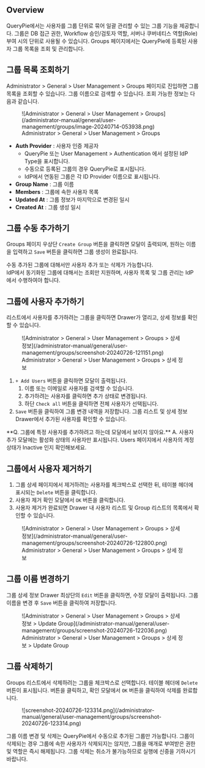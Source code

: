 
## Overview

QueryPie에서는 사용자를 그룹 단위로 묶어 일괄 관리할 수 있는 그룹 기능을 제공합니다. 그룹은 DB 접근 권한, Workflow 승인/검토자 역할, 서버나 쿠버네티스 역할(Role) 부여 시의 단위로 사용될 수 있습니다. Groups 페이지에서는 QueryPie에 등록된 사용자 그룹 목록을 조회 및 관리합니다.


## 그룹 목록 조회하기

Administrator &gt; General &gt; User Management &gt; Groups 페이지로 진입하면 그룹 목록을 조회할 수 있습니다. 그룹 이름으로 검색할 수 있습니다. 조회 가능한 정보는 다음과 같습니다.

<figure data-layout="center" data-align="center">
![Administrator &gt; General &gt; User Management &gt; Groups](/administrator-manual/general/user-management/groups/image-20240714-053938.png)
<figcaption>
Administrator &gt; General &gt; User Management &gt; Groups
</figcaption>
</figure>

*  **Auth Provider**  : 사용자 인증 제공자
    * QueryPie 또는 User Management &gt; Authentication 에서 설정된 IdP Type을 표시합니다.
    * 수동으로 등록된 그룹의 경우 QueryPie로 표시됩니다.
    * IdP에서 연동된 그룹은 각 ID Provider 이름으로 표시됩니다.
*  **Group Name** : 그룹 이름
*  **Members**  : 그룹에 속한 사용자 목록
*  **Updated At** : 그룹 정보가 마지막으로 변경된 일시
*  **Created At** : 그룹 생성 일시


## 그룹 수동 추가하기

Groups 페이지 우상단 `Create Group` 버튼을 클릭하면 모달이 출력되며, 원하는 이름을 입력하고 `Save` 버튼을 클릭하면 그룹 생성이 완료됩니다.

<Callout type="important">
수동 추가된 그룹에 대해서만 사용자 추가 또는 삭제가 가능합니다.<br/>IdP에서 동기화된 그룹에 대해서는 조회만 지원하며, 사용자 목록 및 그룹 관리는 IdP 에서 수행하여야 합니다.
</Callout>


## 그룹에 사용자 추가하기

리스트에서 사용자를 추가하려는 그룹을 클릭하면 Drawer가 열리고, 상세 정보를 확인할 수 있습니다.

<figure data-layout="center" data-align="center">
![Administrator &gt; General &gt; User Management &gt; Groups &gt; 상세 정보](/administrator-manual/general/user-management/groups/screenshot-20240726-121151.png)
<figcaption>
Administrator &gt; General &gt; User Management &gt; Groups &gt; 상세 정보
</figcaption>
</figure>

1. `+ Add Users` 버튼을 클릭하면 모달이 출력됩니다.
    1. 이름 또는 이메일로 사용자를 검색할 수 있습니다.
    2. 추가하려는 사용자를 클릭하면 추가 상태로 변경됩니다.
    3. 하단 `Check all` 버튼을 클릭하면 전체 사용자가 선택됩니다.<br/> 
2. `Save` 버튼을 클릭하여 그룹 변경 내역을 저장합니다. 그룹 리스트 및 상세 정보 Drawer에서 추가된 사용자를 확인할 수 있습니다.

<Callout type="info">
**Q. 그룹에 특정 사용자를 추가하려고 하는데 모달에서 보이지 않아요.**
A. 사용자 추가 모달에는 활성화 상태의 사용자만 표시됩니다. Users 페이지에서 사용자의 계정 상태가 Inactive 인지 확인해보세요.
</Callout>


## 그룹에서 사용자 제거하기

1. 그룹 상세 페이지에서 제거하려는 사용자를 체크박스로 선택한 뒤, 테이블 헤더에 표시되는 `Delete` 버튼을 클릭합니다.
2. 사용자 제거 확인 모달에서 `OK` 버튼을 클릭합니다.
3. 사용자 제거가 완료되면 Drawer 내 사용자 리스트 및 Group 리스트의 목록에서 확인할 수 있습니다.

<figure data-layout="center" data-align="center">
![Administrator &gt; General &gt; User Management &gt; Groups &gt; 상세 정보](/administrator-manual/general/user-management/groups/screenshot-20240726-122800.png)
<figcaption>
Administrator &gt; General &gt; User Management &gt; Groups &gt; 상세 정보
</figcaption>
</figure>


## 그룹 이름 변경하기

그룹 상세 정보 Drawer 최상단의 `Edit` 버튼을 클릭하면, 수정 모달이 출력됩니다. 그룹 이름을 변경 후 `Save` 버튼을 클릭하여 저장합니다.

<figure data-layout="center" data-align="center">
![Administrator &gt; General &gt; User Management &gt; Groups &gt; 상세 정보 &gt; Update Group](/administrator-manual/general/user-management/groups/screenshot-20240726-122036.png)
<figcaption>
Administrator &gt; General &gt; User Management &gt; Groups &gt; 상세 정보 &gt; Update Group
</figcaption>
</figure>


## 그룹 삭제하기

Groups 리스트에서 삭제하려는 그룹을 체크박스로 선택합니다. 테이블 헤더에 `Delete` 버튼이 표시됩니다. 버튼을 클릭하고, 확인 모달에서 `OK` 버튼을 클릭하여 삭제를 완료합니다.

<figure data-layout="center" data-align="center">
![screenshot-20240726-123314.png](/administrator-manual/general/user-management/groups/screenshot-20240726-123314.png)
</figure>

<Callout type="info">
그룹 이름 변경 및 삭제는 QueryPie에서 수동으로 추가된 그룹만 가능합니다.
</Callout>

<Callout type="important">
그룹이 삭제되는 경우 그룹에 속한 사용자가 삭제되지는 않지만, 그룹을 매개로 부여받은 권한 및 역할은 즉시 해제됩니다. 그룹 삭제는 취소가 불가능하므로 실행에 신중을 기하시기 바랍니다.
</Callout>

